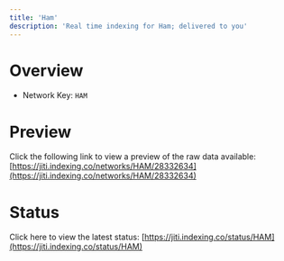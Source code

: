 ```yaml
---
title: 'Ham'
description: 'Real time indexing for Ham; delivered to you'
---
```


# Overview
- Network Key: `HAM`

# Preview
Click the following link to view a preview of the raw data available: [https://jiti.indexing.co/networks/HAM/28332634](https://jiti.indexing.co/networks/HAM/28332634)

# Status
Click here to view the latest status: [https://jiti.indexing.co/status/HAM](https://jiti.indexing.co/status/HAM)
